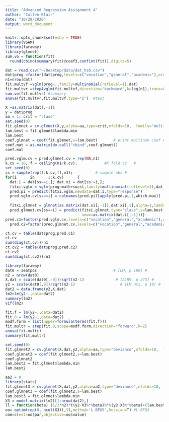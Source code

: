 ```yaml
---
title: "Advanced Regression Assignment 4"
author: "Cullen Blair"
date: "10/28/2020"
output: word_document
---
```


```r
knitr::opts_chunk$set(echo = TRUE)
library(VGAM)
library(faraway)
library(glmnet)
sum.vo = function(fit)
  round(cbind(summary(fit)@coef3,confint(fit)),digits=5)
```

```r
dat = read.csv("~/Desktop/data/dat_hsb.csv")
dat$prog =factor(dat$prog,levels=c("vocation","general","academic"),order=FALSE)
n1=nrow(dat)
fit.multvf =vglm(prog~.,family=multinomial(refLevel=1),dat)
fit.multvr =step4vglm(fit.multvf,direction="backward",k=log(n1),trace=0)
sum.vo(fit.multvr) #summary
anova(fit.multvr,fit.multvf,type="I")  #test
```

```r
X =as.matrix(dat[,-1])
y = dat$prog
aa = 1; crit = "class"
set.seed(0)
fit.glmnet = cv.glmnet(X,y,alpha=aa,type=crit,nfolds=10,  family="multinomial",type.multinomial="grouped")
lam.best = fit.glmnet$lambda.min 
lam.best
coef.glmnet = coef(fit.glmnet,s=lam.best)       # print multinom coef #
coef.mat = as.matrix(do.call("cbind",coef.glmnet))
coef.mat
```

```r
pred.vglm.cv = pred.glmnet.cv = rep(NA,n1)
k.cv = 10; f = ceiling(n1/k.cv);            #K fold cv   #
set.seed(0)
ss = sample(rep(1:k.cv,f),n1);          # sample obs #
for(i      in      1:k.cv)      {
  dat.i = dat[ss==i,]; dat.xi = dat[ss!=i,];  
  fitxi.vglm = vglm(prog~math+socst,family=multinomial(refLevel=1),dat.xi)
  pred.pi = predict(fitxi.vglm,newdata=dat.i,type="response") 
  pred.vglm.cv[ss==i] = colnames(pred.pi)[apply(pred.pi,1,which.max)]  
  
  fitxi.glmnet = glmnet(as.matrix(dat.xi[,-1]),dat.xi[,1],alpha=1,lamda=lam.best,nfolds=10,  family="multinomial",type.multinomial="grouped")
  pred.glmnet.cv[ss==i] = predict(fitxi.glmnet,type="class",s=lam.best,  
                                  newx=as.matrix(dat.i[,-1]))}
pred.c1=factor(pred.vglm.cv,levels=c("vocation","general","academic"),order=T)
  pred.c2=factor(pred.glmnet.cv,levels=c("vocation","general","academic"),order=T)

ct.cv = table(dat$prog,pred.c1)
ct.cv
sum(diag(ct.cv))/n1
ct.cv2 = table(dat$prog,pred.c2)
ct.cv2
sum(diag(ct.cv2))/n1
```

```r
library(faraway)
dat0 = seatpos                                  # [LM, p 180] #
n2 = nrow(dat0)
X.dat = scale(dat0[,-9])/sqrt(n2-1)              # [ALRM, p 273] #
y2 = scale(dat0[,9])/sqrt(n2-1)                    # [LM nts, p 10] #
dat2 = data.frame(y2,X.dat)  
lm2=lm(y2~.,data=dat2)
summary(lm2)
vif(lm2)
```

```r
fit.f = lm(y2~.,data=dat2)
fit.0 = lm(y2~1,data=dat2)
modf.form = list(upper=formula(terms(fit.f)))
fit.multr = step(fit.0,scope=modf.form,direction="forward",k=2)
anova(fit.multr)
summary(fit.multr)
```

```r
set.seed(0)
fit.glmnet2 = cv.glmnet(X.dat,y2,alpha=aa,type="deviance",nfolds=10,  family="gaussian",Standardize=F)
coef.glmnet2 = coef(fit.glmnet2,s=lam.best)
coef.glmnet2
lam.best2 = fit.glmnet$lambda.min 
lam.best2
```

```r
aa2 = 0
library(stats)
fit.glmnet3 = cv.glmnet(X.dat,y2,alpha=aa2,type="deviance",nfolds=10,  family="gaussian",Standardize=F)
coef.glmnet3 = coef(fit.glmnet2,s=lam.best)
lam.best3 = fit.glmnet$lambda.min 
X3 = model.matrix(lm2)[1:nrow(dat2),]
ll = function(beta) (1/2*n2)*t(y2-X3%*%beta)%*%(y2-X3%*%beta)+(lam.best3*sum(coef.glmnet3^2)/2)
oo= optim(rep(0, ncol(X3)),ll,method='L-BFGS',hessian=T) #L-BFGS
com=c(est=oo$par,objective=oo$value)
```